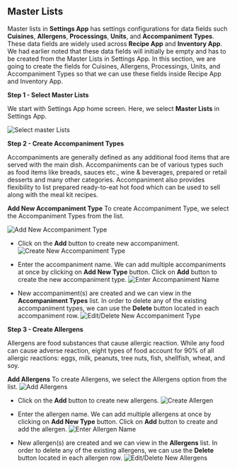## Master Lists

Master lists in **Settings App** has settings configurations for data fields such **Cuisines**, **Allergens**, **Processings**, **Units**, and **Accompaniment Types**. These data fields are widely used across **Recipe App** and **Inventory App**. We had earlier noted that these data fields will initially be empty and has to be created from the Master Lists in Settings App. In this section, we are going to create the fields for Cuisines, Allergens, Processings, Units, and Accompaniment Types so that we can use these fields inside Recipe App and Inventory App.

**Step 1 - Select Master Lists**

We start with Settings App home screen. Here, we select **Master Lists** in Settings App.

![Select master Lists](/images/master/Step1.png "Select master Lists")

**Step 2 - Create Accompaniment Types**

Accompaniments are generally defined as any additional food items that are served with the main dish. Accompaniments can be of various types such as food items like breads, sauces etc., wine & beverages, prepared or retail desserts and many other categories. Accompaniment also provides flexibility to list prepared ready-to-eat hot food which can be used to sell along with the meal kit recipes.

 **Add New Accompaniment Type**
To create Accompaniment Type, we select the Accompaniment Types from the list.

![Add New Accompaniment Type](/images/master/Step2.0.png "Add New Accompaniment Type")

 - Click on the **Add** button to create new accompaniment.
![Create New Accompaniment Type](/images/master/Step2.1.png "Create New Accompaniment Type")

 - Enter the accompaniment name. We can add multiple accompaniments at once by clicking on **Add New Type** button. Click on **Add** button to create the new 
 accompaniment type.
![Enter Accompaniment Name](/images/master/Step2.2.png "Enter Accompaniment Name")
 
 - New accompaniment(s) are created and we can view in the **Accompaniment Types** list. In order to delete any of the existing accompaniment types, we can use the **Delete** button located in each accompaniment row.
![Edit/Delete New Accompaniment Type](/images/master/Step2.3.png "Edit/Delete New Accompaniment Name")

**Step 3 - Create Allergens**

Allergens are food substances that cause allergic reaction. While any food can cause adverse reaction, eight types of food account for 90% of all allergic reactions:  eggs, milk, peanuts, tree nuts, fish, shellfish, wheat, and soy.

**Add Allergens**
To create Allergens, we select the Allergens option from the list.
![Add Allergens](/images/master/Step3.0.png "Add Allergens")

 - Click on the **Add** button to create new allergens.
![Create Allergen](/images/master/Step3.1.png "Create Allergen")

 - Enter the allergen name. We can add multiple allergens at once by clicking on **Add New Type** button. Click on **Add** button to create and add the allergen.
![Enter Allergen Name](/images/master/Step3.2.png "Enter Allergen Name")

 - New allergen(s) are created and we can view in the **Allergens** list. In order to delete any of the existing allergens, we can use the **Delete** button located in each allergen row.
![Edit/Delete New Allergens](/images/master/Step3.3.png "Edit/Delete New Allergens")


